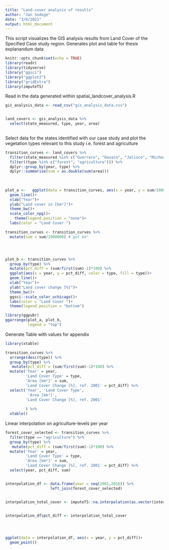 ```yaml
---
title: "Land-cover analysis of results"
author: "Jan Sodoge"
date: "3/6/2021"
output: html_document
---
```


This script visualizes the GIS analysis results from Land Cover of the Specified Case study region.
Generates plot and table for thesis explanandum data

```r
knitr::opts_chunk$set(echo = TRUE)
library(readr)
library(tidyverse)
library("ggsci")
library("ggplot2")
library("gridExtra")
library(imputeTS)

```


Read in the data generated within spatial_landcover_analysis.R
```r
gis_analysis_data <- read_csv("gis_analysis_data.csv")


land_covers <- gis_analysis_data %>% 
  select(state_measured, type, year, area)
  
```


Select data for the states identified with our case study and plot the vegetation types relevant to this study i.e. forest and agriculture
```r
transition_curves <- land_covers %>% 
  filter(state_measured %in% c("Guerrero", "Oaxaca", "Jalisco", "Michoacán de Ocampo")) %>%
  filter((type %in% c("forest", "agriculture"))) %>% 
  dplyr::group_by(year, type) %>% 
  dplyr::summarise(sum = as.double(sum(area))) 
  
  
  
plot_a <-   ggplot(data = transition_curves, aes(x = year, y = sum/1000000, fill = type, color = type))+
  geom_line()+
  xlab("Year")+
  ylab("Land cover in [km²]")+
  theme_bw()+
  scale_color_npg()+
    theme(legend.position = "none")+
  labs(color = "Land Cover ")

```

```r


transition_curves <- transition_curves %>% 
  mutate(sum = sum/1000000) # get km²




plot_b <- transition_curves %>% 
  group_by(type) %>% 
  mutate(pct_diff = (sum/first(sum)-1)*100) %>% 
  ggplot(aes(x = year, y = pct_diff, color = type, fill = type))+
  geom_line()+
  xlab("Year")+
  ylab("Land cover change [%]")+
  theme_bw()+
  ggsci::scale_color_uchicago()+
  labs(color = "Land Cover ")+
  theme(legend.position = "bottom")


```




```r
library(ggpubr)
ggarrange(plot_a, plot_b,
          legend = "top")


```

Generate Table with values for appendix
```r


library(xtable)

transition_curves %>% 
  arrange(desc(type)) %>% 
  group_by(type) %>% 
   mutate(pct_diff = (sum/first(sum)-1)*100) %>% 
  mutate('Year' = year,
         'Land Cover Type' = type,
         'Area [km²]' = sum,
         'Land Cover Change [%], ref. 2001' = pct_diff) %>% 
  select('Year', 'Land Cover Type', 
          'Area [km²]',
         'Land Cover Change [%], ref. 2001'
         
         ) %>% 
  xtable()

```



Linear interpolation on agriculture-levels per year
```r

forest_cover_selected <- transition_curves %>% 
  filter(type == "agriculture") %>% 
  group_by(type) %>% 
   mutate(pct_diff = (sum/first(sum)-1)*100) %>% 
  mutate('Year' = year,
         'Land Cover Type' = type,
         'Area [km²]' = sum,
         'Land Cover Change [%], ref. 2001' = pct_diff) %>% 
  select(year, pct_diff, sum)


interpolation_df <- data.frame(year = seq(2001,2016)) %>% 
                    left_join(forest_cover_selected)


interpolation_total_cover <- imputeTS::na.interpolation(as.vector(interpolation_df$pct_diff))


interpolation_df$pct_diff <- interpolation_total_cover




ggplot(data = interpolation_df, aes(x = year, y = pct_diff))+
  geom_point()

  
```




